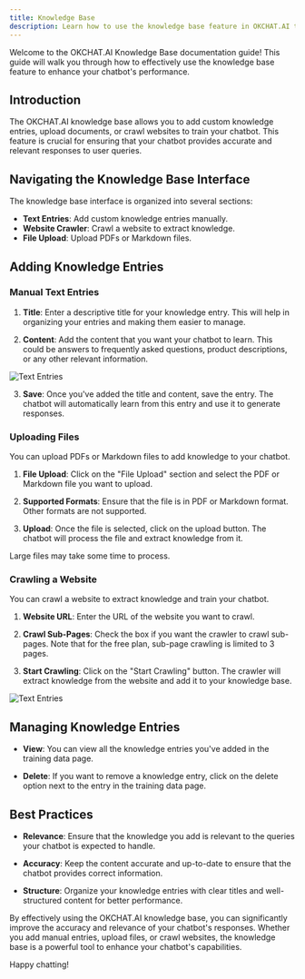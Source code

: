 ```yaml
---
title: Knowledge Base
description: Learn how to use the knowledge base feature in OKCHAT.AI to enhance your chatbot's performance.
---
```


Welcome to the OKCHAT.AI Knowledge Base documentation guide! This guide will walk you through how to effectively use the knowledge base feature to enhance your chatbot's performance.

## Introduction

The OKCHAT.AI knowledge base allows you to add custom knowledge entries, upload documents, or crawl websites to train your chatbot. This feature is crucial for ensuring that your chatbot provides accurate and relevant responses to user queries.

## Navigating the Knowledge Base Interface

The knowledge base interface is organized into several sections:

- **Text Entries**: Add custom knowledge entries manually.
- **Website Crawler**: Crawl a website to extract knowledge.
- **File Upload**: Upload PDFs or Markdown files.

## Adding Knowledge Entries

### Manual Text Entries

1. **Title**: Enter a descriptive title for your knowledge entry. This will help in organizing your entries and making them easier to manage.

2. **Content**: Add the content that you want your chatbot to learn. This could be answers to frequently asked questions, product descriptions, or any other relevant information.

![Text Entries](/images/knowledge-base/text-entry.png)

3. **Save**: Once you've added the title and content, save the entry. The chatbot will automatically learn from this entry and use it to generate responses.

### Uploading Files

You can upload PDFs or Markdown files to add knowledge to your chatbot.

1. **File Upload**: Click on the "File Upload" section and select the PDF or Markdown file you want to upload.

2. **Supported Formats**: Ensure that the file is in PDF or Markdown format. Other formats are not supported.

3. **Upload**: Once the file is selected, click on the upload button. The chatbot will process the file and extract knowledge from it.

<Note>Large files may take some time to process.</Note>

### Crawling a Website

You can crawl a website to extract knowledge and train your chatbot.

1. **Website URL**: Enter the URL of the website you want to crawl.

2. **Crawl Sub-Pages**: Check the box if you want the crawler to crawl sub-pages. Note that for the free plan, sub-page crawling is limited to 3 pages.

3. **Start Crawling**: Click on the "Start Crawling" button. The crawler will extract knowledge from the website and add it to your knowledge base.

![Text Entries](/images/knowledge-base/website-crawler.png)

## Managing Knowledge Entries

- **View**: You can view all the knowledge entries you've added in the training data page.

- **Delete**: If you want to remove a knowledge entry, click on the delete option next to the entry in the training data page.

## Best Practices

- **Relevance**: Ensure that the knowledge you add is relevant to the queries your chatbot is expected to handle.

- **Accuracy**: Keep the content accurate and up-to-date to ensure that the chatbot provides correct information.

- **Structure**: Organize your knowledge entries with clear titles and well-structured content for better performance.

By effectively using the OKCHAT.AI knowledge base, you can significantly improve the accuracy and relevance of your chatbot's responses. Whether you add manual entries, upload files, or crawl websites, the knowledge base is a powerful tool to enhance your chatbot's capabilities.

Happy chatting!
